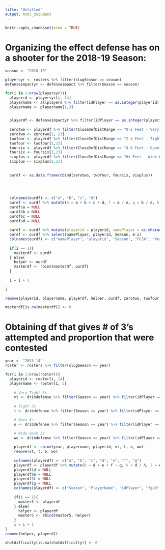 ```yaml
---
title: "Untitled"
output: html_document
---
```


```r
knitr::opts_chunk$set(echo = TRUE)
```

# Organizing the effect defense has on a shooter for the 2018-19 Season:
```r
season <- "2018-19"

playersyr <- rosters %>% filter(slugSeason == season)
defenseimpactyr <- defenseimpact %>% filter(Season == season)

for(i in 1:nrow(playersyr)){
  playerid <- playersyr[i, 14]
  playername <- allplayers %>% filter(idPlayer == as.integer(playerid))
  playername <- playername[1,3]
  

  playerdf <- defenseimpactyr %>% filter(idPlayer == as.integer(playerid))
  
  zerotwo <- playerdf %>% filter(CloseDefDistRange == "0-2 Feet - Very Tight")
  zerotwo <- zerotwo[1, 23]
  twofour <- playerdf %>% filter(CloseDefDistRange == "2-4 Feet - Tight")
  twofour <- twofour[1,23]
  foursix <- playerdf %>% filter(CloseDefDistRange == "4-6 Feet - Open")
  foursix <- foursix[1,23]
  sixplus <- playerdf %>% filter(CloseDefDistRange == "6+ Feet - Wide Open")
  sixplus <- sixplus[1,23]
  
  
  ourdf <- as.data.frame(cbind(zerotwo, twofour, foursix, sixplus))
  
  
  
  
  colnames(ourdf) <- c("a", "b", "c", "d")
  ourdf <- ourdf %>% mutate(e = a + b + c + d, f = a / e, g = b / e, h = c / e, i = d / e)
  ourdf$a = NULL
  ourdf$b = NULL
  ourdf$c = NULL
  ourdf$d = NULL
  
  ourdf <- ourdf %>% mutate(playerid = playerid, namePlayer = as.character(playername), Season = season)
  ourdf <- ourdf %>% select(namePlayer, playerid, Season, e:i)
  colnames(ourdf) <- c("namePlayer", "playerid", "Season", "FG3A", "VeryTight", "Tight", "Open", "WideOpen")
  
  if(i == 1){
    masterdf <- ourdf
  } else{
    helper <- ourdf
    masterdf <- rbind(masterdf, ourdf)
  }
  
  i = i + 1
  
}

remove(playerid, playername, playerdf, helper, ourdf, zerotwo, twofour, foursix, sixplus)

masterdf[is.na(masterdf)] <- 0


```


# Obtaining df that gives # of 3's attempted and proportion that were contested
```r

year <- "2013-14"
roster <- rosters %>% filter(slugSeason == year)

for(i in 1:nrow(roster)){
  playerid <- roster[i, 14]
  playername <- roster[i, 5]
  
    # Very Tight 3s
    vt <- dribdefense %>% filter(Season == year) %>% filter(idPlayer == as.integer(playerid)) %>% filter( CloseDefDistRange == "0-2 Feet - Very Tight") %>% summarise(fga = sum(fg3a))
  
    # Tight 3s
    t <- dribdefense %>% filter(Season == year) %>% filter(idPlayer == as.integer(playerid)) %>% filter(CloseDefDistRange == "2-4 Feet - Tight") %>% summarise(fga = sum(fg3a))

    # Open 3s
    o <- dribdefense %>% filter(Season == year) %>% filter(idPlayer == as.integer(playerid)) %>% filter( CloseDefDistRange == "4-6 Feet - Open") %>% summarise(fga = sum(fg3a))

    # Wide Open 3s
    wo <- dribdefense %>% filter(Season == year) %>% filter(idPlayer == as.integer(playerid)) %>% filter( CloseDefDistRange == "6+ Feet - Wide Open") %>% summarise(fga = sum(fg3a))
  
    playerdf <- cbind(year, playername, playerid, vt, t, o, wo)
    remove(vt, t, o, wo)
    
    colnames(playerdf) <- c("a", "b", "c", "d", "e", "f", "g")
    playerdf <- playerdf %>% mutate(h = d + e + f + g, k = d / h, l = e / h, m = f / h, n = g / h)
    playerdf$d = NULL
    playerdf$e = NULL
    playerdf$f = NULL
    playerdf$g = NULL
    colnames(playerdf) <- c("Season", "PlayerName", "idPlayer", "fga3", "VeryTight", "Tight", "Open", "WideOpen")
    
    if(i == 1){
      master5 <- playerdf
    } else{
      helper <- playerdf
      master5 <- rbind(master5, helper)
    }
    i = i + 1
}
remove(helper, playerdf)

shotdifficulty[is.na(shotdifficulty)] <- 0




```